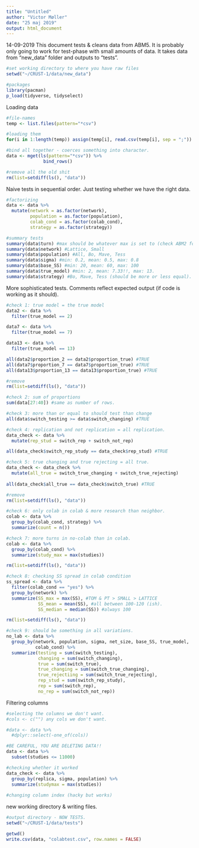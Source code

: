 ```yaml
---
title: "Untitled"
author: "Victor Møller"
date: "25 maj 2019"
output: html_document
---
```


14-09-2019
This document tests & cleans data from ABM5. 
It is probably only going to work for test-phase with small
amounts of data. It takes data from "new_data" folder and outputs to "tests".

```r
#set working directory to where you have raw files
setwd("~/CRUST-1/data/new_data")

#packages
library(pacman)
p_load(tidyverse, tidyselect)

```

Loading data

```r

#file-names
temp <- list.files(pattern="*csv")

#loading them 
for(i in 1:length(temp)) assign(temp[i], read.csv(temp[i], sep = ";"))

#bind all together - coerces something into character. 
data <- mget(ls(pattern="*csv")) %>%
              bind_rows()

#remove all the old shit 
rm(list=setdiff(ls(), "data")) 

```

Naive tests in sequential order. 
Just testing whether we have the right data. 


```r

#factorizing 
data <- data %>%
  mutate(network = as.factor(network),
         population = as.factor(population),
         colab_cond = as.factor(colab_cond),
         strategy = as.factor(strategy))

#summary tests
summary(data$turn) #max should be whatever max is set to (check ABM2 for input)
summary(data$network) #Lattice, Small 
summary(data$population) #All, Bo, Mave, Tess
summary(data$sigma) #min: 0.2, mean: 0.5, max: 0.8
summary(data$base_SS) #min: 20, mean: 60, max: 100
summary(data$true_model) #min: 2, mean: 7.33!!, max: 13. 
summary(data$strategy) #Bo, Mave, Tess (should be more or less equal). 

```

More sophisticated tests. 
Comments reflect expected output (if code is working as it should).

```r

#check 1: true model = the true model 
data2 <- data %>%
  filter(true_model == 2)

data7 <- data %>%
  filter(true_model == 7)

data13 <- data %>%
  filter(true_model == 13)

all(data2$proportion_2 == data2$proportion_true) #TRUE
all(data7$proportion_7 == data7$proportion_true) #TRUE
all(data13$proportion_13 == data13$proportion_true) #TRUE

#remove
rm(list=setdiff(ls(), "data")) 

#check 2: sum of proportions
sum(data[27:40]) #same as number of rows. 

#check 3: more than or equal to should test than change
all(data$switch_testing >= data$switch_changing) #TRUE 

#check 4: replication and not replication = all replication. 
data_check <- data %>%
  mutate(rep_stud = switch_rep + switch_not_rep)

all(data_check$switch_rep_study == data_check$rep_stud) #TRUE 

#check 5: true changing and true rejecting = all true. 
data_check <- data_check %>%
  mutate(all_true = switch_true_changing + switch_true_rejecting)
  
all(data_check$all_true == data_check$switch_true) #TRUE 

#remove
rm(list=setdiff(ls(), "data")) 

#check 6: only colab in colab & more research than neighbor. 
colab <- data %>%
  group_by(colab_cond, strategy) %>%
  summarize(count = n())

#check 7: more turns in no-colab than in colab. 
colab <- data %>%
  group_by(colab_cond) %>%
  summarize(study_max = max(studies))

rm(list=setdiff(ls(), "data")) 

#check 8: checking SS spread in colab condition
ss_spread <- data %>%
  filter(colab_cond == "yes") %>%
  group_by(network) %>%
  summarize(SS_max = max(SS), #TOM & PT > SMALL > LATTICE
            SS_mean = mean(SS), #all between 100-120 (ish). 
            SS_median = median(SS)) #always 100

rm(list=setdiff(ls(), "data")) 

#check 9: should be something in all variations. 
no_lab <- data %>%
  group_by(network, population, sigma, net_size, base_SS, true_model,
           colab_cond) %>%
  summarize(testing = sum(switch_testing),
            changing = sum(switch_changing),
            true = sum(switch_true),
            true_changing = sum(switch_true_changing),
            true_rejectiing = sum(switch_true_rejecting),
            rep_stud = sum(switch_rep_study),
            rep = sum(switch_rep),
            no_rep = sum(switch_not_rep))

```

Filtering columns

```r

#selecting the columns we don't want. 
#cols <- c("") any cols we don't want. 

#data <- data %>%
  #dplyr::select(-one_of(cols)) 

#BE CAREFUL, YOU ARE DELETING DATA!!
data <- data %>%
  subset(studies <= 11000)

#checking whether it worked
data_check <- data %>%
  group_by(replica, sigma, population) %>%
  summarize(studymax = max(studies))
  
#changing column index (hacky but works)


```

new working directory & writing files.

```r

#output directory - NOW TESTS.
setwd("~/CRUST-1/data/tests")

getwd()
write.csv(data, "colabtest.csv", row.names = FALSE)

```



